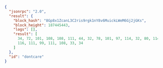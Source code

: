 ```json
{
  "jsonrpc": "2.0",
  "result": {
    "block_hash": "8Gp8x1ZcanL3C2ris9rgk1nY8v6MuickLWeM6Gj2jGKs",
    "block_height": 187445443,
    "logs": [],
    "result": [
      34, 72, 101, 108, 108, 111, 44, 32, 78, 101, 97, 114, 32, 80, 114, 111,
      116, 111, 99, 111, 108, 33, 34
    ]
  },
  "id": "dontcare"
}
```
